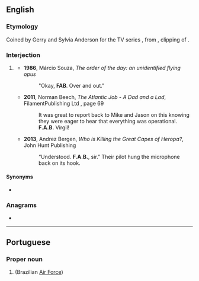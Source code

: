 {{also|fab|Fab|F.A.B.}}
==English==

===Etymology===
Coined by Gerry and Sylvia Anderson for the TV series ''{{w|Thunderbirds}}'', from {{m|en|fab}}, clipping of {{m|en|fabulous}}.

===Interjection===
{{en-interj}}

# {{lb|en|radio telecommunications|humorous}} {{non-gloss definition|used to acknowledge that a message has been received and understood}}
#* '''1986''', Márcio Souza, ''The order of the day: an unidentified flying opus''
#*: &quot;Okay, '''FAB'''. Over and out.&quot;
#* '''2011''', Norman Beech, ''The Atlantic Job - A Dad and a Lad'', FilamentPublishing Ltd {{ISBN|9781905493753}}, page 69
#*: It was great to report back to Mike and Jason on this knowing they were eager to hear that everything was operational. '''F.A.B.''' Virgil!
#* '''2013''', Andrez Bergen, ''Who is Killing the Great Capes of Heropa?'', John Hunt Publishing {{ISBN|9781782792345}}
#*: “Understood. '''F.A.B.''', sir.” Their pilot hung the microphone back on its hook.

====Synonyms====
* {{l|en|roger}}

===Anagrams===
* {{anagrams|en|a=abf|AFB|B.F.A.|BAF|BFA}}

----

==Portuguese==

===Proper noun===
{{pt-proper noun|f}}

# {{acronym of|{{w|Força Aérea Brasileira}}|lang=pt|nodot=1}} (Brazilian [[Air Force]])